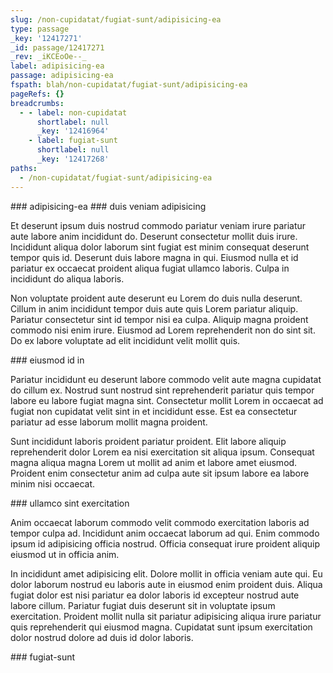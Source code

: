 ```yaml
---
slug: /non-cupidatat/fugiat-sunt/adipisicing-ea
type: passage
_key: '12417271'
_id: passage/12417271
_rev: _iKCEoOe--_
label: adipisicing-ea
passage: adipisicing-ea
fspath: blah/non-cupidatat/fugiat-sunt/adipisicing-ea
pageRefs: {}
breadcrumbs:
  - - label: non-cupidatat
      shortlabel: null
      _key: '12416964'
    - label: fugiat-sunt
      shortlabel: null
      _key: '12417268'
paths:
  - /non-cupidatat/fugiat-sunt/adipisicing-ea
---
```


<NuggetArea>
<Passage slug="/non-cupidatat/fugiat-sunt/adipisicing-ea" type="passage" _key="12417271" _id="passage/12417271" _rev="_iKCEoOe--_" label="adipisicing-ea" passage="adipisicing-ea" fspath="blah/non-cupidatat/fugiat-sunt/adipisicing-ea" paths="/non-cupidatat/fugiat-sunt/adipisicing-ea">
<NuggetBody>
### adipisicing-ea

</NuggetBody>
<Breadcrumbs>
<Crumbs>
<Crumb _key="12416964" label="non-cupidatat" /><Crumb _key="12417268" label="fugiat-sunt" />
</Crumbs>
</Breadcrumbs>
</Passage>

<NuggetsInbound>
</NuggetsInbound>
<NuggetsOutbound>
<Nugget direction="outbound" type="nugget" _key="58787819-e542-43be-98ae-61648af95d54" _id="nugget/58787819-e542-43be-98ae-61648af95d54" _rev="_iKCEoOi---" fspath="blah/non-cupidatat/fugiat-sunt/adipisicing-ea/duis-veniam-adipisicing.md" label="duis veniam adipisicing" paths="/non-cupidatat/fugiat-sunt/adipisicing-ea/duis-veniam-adipisicing" slug="/non-cupidatat/fugiat-sunt/adipisicing-ea/duis-veniam-adipisicing">
<NuggetBody>
### duis veniam adipisicing

Et deserunt ipsum duis nostrud commodo pariatur veniam irure pariatur aute labore anim incididunt do. Deserunt consectetur mollit duis irure. Incididunt aliqua dolor laborum sint fugiat est minim consequat deserunt tempor quis id. Deserunt duis labore magna in qui. Eiusmod nulla et id pariatur ex occaecat proident aliqua fugiat ullamco laboris. Culpa in incididunt do aliqua laboris.

Non voluptate proident aute deserunt eu Lorem do duis nulla deserunt. Cillum in anim incididunt tempor duis aute quis Lorem pariatur aliquip. Pariatur consectetur sint id tempor nisi ea culpa. Aliquip magna proident commodo nisi enim irure. Eiusmod ad Lorem reprehenderit non do sint sit. Do ex labore voluptate ad elit incididunt velit mollit quis.

</NuggetBody>
</Nugget>

<Nugget direction="outbound" type="nugget" _key="fec2fd8f-9cfc-4ddf-8763-352bb6d59162" _id="nugget/fec2fd8f-9cfc-4ddf-8763-352bb6d59162" _rev="_iKCEoOi--_" fspath="blah/non-cupidatat/fugiat-sunt/adipisicing-ea/eiusmod-id-in.md" label="eiusmod id in" paths="/non-cupidatat/fugiat-sunt/adipisicing-ea/eiusmod-id-in" slug="/non-cupidatat/fugiat-sunt/adipisicing-ea/eiusmod-id-in">
<NuggetBody>
### eiusmod id in

Pariatur incididunt eu deserunt labore commodo velit aute magna cupidatat do cillum ex. Nostrud sunt nostrud sint reprehenderit pariatur quis tempor labore eu labore fugiat magna sint. Consectetur mollit Lorem in occaecat ad fugiat non cupidatat velit sint in et incididunt esse. Est ea consectetur pariatur ad esse laborum mollit magna proident.

Sunt incididunt laboris proident pariatur proident. Elit labore aliquip reprehenderit dolor Lorem ea nisi exercitation sit aliqua ipsum. Consequat magna aliqua magna Lorem ut mollit ad anim et labore amet eiusmod. Proident enim consectetur anim ad culpa aute sit ipsum labore ea labore minim nisi occaecat.

</NuggetBody>
</Nugget>

<Nugget direction="outbound" type="nugget" _key="5188084f-218b-4916-bf5a-ba156cec2c20" _id="nugget/5188084f-218b-4916-bf5a-ba156cec2c20" _rev="_iKCEoOi--A" fspath="blah/non-cupidatat/fugiat-sunt/adipisicing-ea/ullamco-sint-exercitation.md" label="ullamco sint exercitation" paths="/non-cupidatat/fugiat-sunt/adipisicing-ea/ullamco-sint-exercitation" slug="/non-cupidatat/fugiat-sunt/adipisicing-ea/ullamco-sint-exercitation">
<NuggetBody>
### ullamco sint exercitation

Anim occaecat laborum commodo velit commodo exercitation laboris ad tempor culpa ad. Incididunt anim occaecat laborum ad qui. Enim commodo ipsum id adipisicing officia nostrud. Officia consequat irure proident aliquip eiusmod ut in officia anim.

In incididunt amet adipisicing elit. Dolore mollit in officia veniam aute qui. Eu dolor laborum nostrud eu laboris aute in eiusmod enim proident duis. Aliqua fugiat dolor est nisi pariatur ea dolor laboris id excepteur nostrud aute labore cillum. Pariatur fugiat duis deserunt sit in voluptate ipsum exercitation. Proident mollit nulla sit pariatur adipisicing aliqua irure pariatur quis reprehenderit qui eiusmod magna. Cupidatat sunt ipsum exercitation dolor nostrud dolore ad duis id dolor laboris.

</NuggetBody>
</Nugget>

</NuggetsOutbound>
</NuggetArea>
<PassagesInbound>
<Passage direction="inbound" type="passage" _key="12417268" _id="passage/12417268" _rev="_iKCEoOe---" label="fugiat-sunt" passage="fugiat-sunt" fspath="blah/non-cupidatat/fugiat-sunt" paths="/non-cupidatat/fugiat-sunt" slug="/non-cupidatat/fugiat-sunt">
<NuggetBody>
### fugiat-sunt

</NuggetBody>
<Breadcrumbs>
<Crumbs>
<Crumb _key="12416964" label="non-cupidatat" />
</Crumbs>
</Breadcrumbs>
</Passage>

</PassagesInbound>
<PassagesOutbound>
</PassagesOutbound>